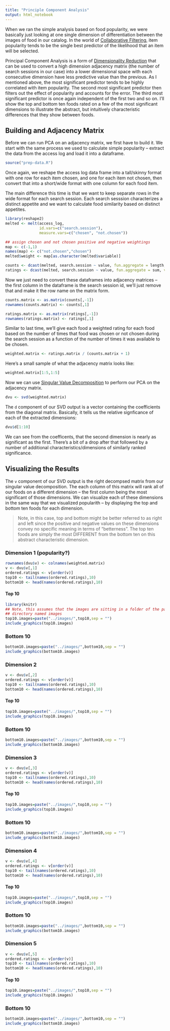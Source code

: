 ```yaml
---
title: "Principle Component Analysis"
output: html_notebook
---
```


When we ran the simple analysis based on food popularity, we were basically just looking at one single dimension of differentiation between the images of food in our catalog. In the world of [Collaborative Filtering](https://en.wikipedia.org/wiki/Collaborative_filtering), item popularity tends to be the single best predictor of the likelihood that an item will be selected. 

Principal Component Analysis is a form of [Dimensionality Reduction](https://en.wikipedia.org/wiki/Dimensionality_reduction) that can be used to convert a high dimension adjacency matrix (the number of search sessions in our case) into a lower dimensional space with each consecutive dimension have less predictive value than the previous. As I mentioned above, the most significant predictor tends to be highly correlated with item popularity. The second most significant predictor then filters out the effect of popularity and accounts for the error. The third most significant predictor is once again independent of the first two and so on. I'll show the top and bottom ten foods rated on a few of the most significant dimensions to illustrate the abstract, but intuitively characteristic differences that they show between foods.

## Building and Adjacency Matrix

Before we can run PCA on an adjacency matrix, we first have to build it. We start with the same process we used to calculate simple popularity -- extract the data from the access log and load it into a dataframe.

```r
source("prep-data.R")
```

Once again, we reshape the access log data frame into a tall/skinny format with one row for each item chosen, and one for each item not chosen, then convert that into a short/wide format with one column for each food item. 

The main difference this time is that we want to keep separate rows in the wide format for each search session. Each search sesssion characterizes a distinct appetite and we want to calculate food similarity based on distinct appetites. 

```r
library(reshape2)
melted <- melt(access_log, 
               id.vars=c("search.session"),
               measure.vars=c("chosen", "not.chosen"))

## assign chosen and not chosen positive and negative weightings
map <- c(-1,1)
names(map) <- c("not.chosen","chosen")
melted$weight <- map[as.character(melted$variable)]

counts <- dcast(melted, search.session ~ value, fun.aggregate = length, value.var="weight")
ratings <- dcast(melted, search.session ~ value, fun.aggregate = sum, value.var="weight")
```

Now we just need to convert these dataframes into adjacency matrices -- the first column in the dataframe is the search session id, we'll just remove that and make it the row name on the matrix form.

```r
counts.matrix <- as.matrix(counts[,-1])
rownames(counts.matrix) <- counts[,1]

ratings.matrix <- as.matrix(ratings[,-1])
rownames(ratings.matrix) <- ratings[,1]
```

Similar to last time, we'll give each food a weighted rating for each food based on the number of times that food was chosen or not chosen during the search session as a function of the number of times it was available to be chosen.

```r
weighted.matrix <- ratings.matrix / (counts.matrix + 1)
```

Here's a small sample of what the adjacency matrix looks like:

```r
weighted.matrix[1:5,1:5]
```

Now we can use [Singular Value Decomposition](https://en.wikipedia.org/wiki/Singular-value_decomposition) to perform our PCA on the adjacency matrix.

```r
dvu <- svd(weighted.matrix)
```

The `d` component of our SVD output is a vector containing the coefficients from the diagonal matrix. Basically, it tells us the relative signficance of each of the extracted dimensions:

```r
dvu$d[1:10]
```
We can see from the coefficents, that the second dimension is nearly as significant as the first. There's a bit of a drop after that followed by a number of additional characteristics/dimensions of similarly ranked significance.

## Visualizing the Results

The `v` component of our SVD output is the right decompsed matrix from our singular value decomposition. The each column of this matrix will rank all of our foods on a different dimension -- the first column being the most significant of those dimensions. We can visualize each of these dimensions in the same way that we visualized popularith -- by displaying the top and bottom ten foods for each dimension.

> Note, in this case, top and bottom might be better referred to as right and left since the positive and negative values on these dimensions convey no specific meaning in terms of "betterness". The top ten foods are simply the most DIFFERENT from the bottom ten on this abstract characteristic dimension.

### Dimension 1 (popularity?)

```r
rownames(dvu$v) <- colnames(weighted.matrix)
v <- dvu$v[,1]
ordered.ratings <- v[order(v)]
top10 <- tail(names(ordered.ratings),10)
bottom10 <- head(names(ordered.ratings),10)
```


#### Top 10

```r
library(knitr)
## Note, this assumes that the images are sitting in a folder of the parent 
## directory named images
top10.images=paste("../images/",top10,sep = "")
include_graphics(top10.images)
```

### Bottom 10


```r
bottom10.images=paste("../images/",bottom10,sep = "")
include_graphics(bottom10.images)
```

### Dimension 2

```r
v <- dvu$v[,2]
ordered.ratings <- v[order(v)]
top10 <- tail(names(ordered.ratings),10)
bottom10 <- head(names(ordered.ratings),10)
```


#### Top 10

```r
top10.images=paste("../images/",top10,sep = "")
include_graphics(top10.images)
```

### Bottom 10


```r
bottom10.images=paste("../images/",bottom10,sep = "")
include_graphics(bottom10.images)
```

### Dimension 3

```r
v <- dvu$v[,3]
ordered.ratings <- v[order(v)]
top10 <- tail(names(ordered.ratings),10)
bottom10 <- head(names(ordered.ratings),10)
```


#### Top 10

```r
top10.images=paste("../images/",top10,sep = "")
include_graphics(top10.images)
```

### Bottom 10


```r
bottom10.images=paste("../images/",bottom10,sep = "")
include_graphics(bottom10.images)
```

### Dimension 4

```r
v <- dvu$v[,4]
ordered.ratings <- v[order(v)]
top10 <- tail(names(ordered.ratings),10)
bottom10 <- head(names(ordered.ratings),10)
```


#### Top 10

```r
top10.images=paste("../images/",top10,sep = "")
include_graphics(top10.images)
```

### Bottom 10


```r
bottom10.images=paste("../images/",bottom10,sep = "")
include_graphics(bottom10.images)
```

### Dimension 5

```r
v <- dvu$v[,5]
ordered.ratings <- v[order(v)]
top10 <- tail(names(ordered.ratings),10)
bottom10 <- head(names(ordered.ratings),10)
```


#### Top 10

```r
top10.images=paste("../images/",top10,sep = "")
include_graphics(top10.images)
```

### Bottom 10


```r
bottom10.images=paste("../images/",bottom10,sep = "")
include_graphics(bottom10.images)
```


